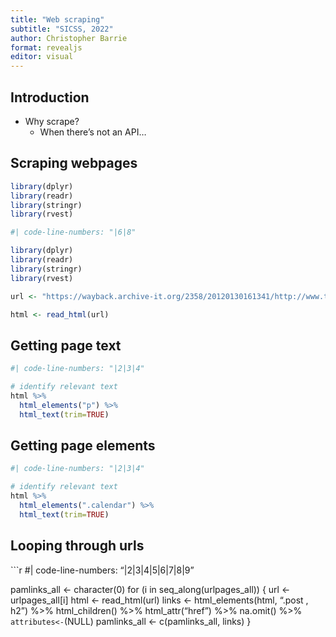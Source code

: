```yaml
---
title: "Web scraping"
subtitle: "SICSS, 2022"
author: Christopher Barrie
format: revealjs
editor: visual
---
```


## Introduction

-   Why scrape?
    -   When there's not an API...

## Scraping webpages

```r
library(dplyr)
library(readr) 
library(stringr) 
library(rvest)
```

```r
#| code-line-numbers: "|6|8"

library(dplyr)
library(readr) 
library(stringr) 
library(rvest)

url <- "https://wayback.archive-it.org/2358/20120130161341/http://www.tahrirdocuments.org/2011/03/voice-of-the-revolution-3-page-2/"

html <- read_html(url)

```

## Getting page text

```r
#| code-line-numbers: "|2|3|4"

# identify relevant text
html %>%
  html_elements("p") %>%
  html_text(trim=TRUE)
```

## Getting page elements

```r
#| code-line-numbers: "|2|3|4"

# identify relevant text
html %>% 
  html_elements(".calendar") %>%
  html_text(trim=TRUE)
```

## Looping through urls

```r
#| code-line-numbers: "|2|3|4|5|6|7|8|9"

pamlinks_all <- character(0)
for (i in seq_along(urlpages_all)) {
  url <- urlpages_all[i]
  html <- read_html(url)
  links <- html_elements(html, ".post , h2") %>%
    html_children() %>%
    html_attr("href") %>%
    na.omit() %>%
    `attributes<-`(NULL)
  pamlinks_all <- c(pamlinks_all, links)
}